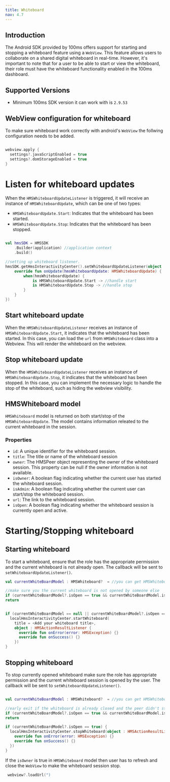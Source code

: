 ```yaml
---
title: Whiteboard
nav: 4.7
---
```


## Introduction

The Android SDK provided by 100ms offers support for starting and stopping a whiteboard feature using a `WebView`. 
This feature allows users to collaborate on a shared digital whiteboard in real-time. However, it's important to note that for a user to be able to start or view the whiteboard, 
their role must have the whiteboard functionality enabled in the 100ms dashboard.

## Supported Versions

-   Minimum 100ms SDK version it can work with is `2.9.53`

## WebView configuration for whiteboard

To make sure whiteboard work correctly with android's `WebView` the follwing configuration needs to be added.

```kotlin

webview.apply {
  settings?.javaScriptEnabled = true
  settings?.domStorageEnabled = true
}

```



# Listen for whiteboard updates

When the `HMSWhiteboardUpdateListener` is triggered, it will receive an instance of `HMSWhiteboardUpdate`, which can be one of two types:

- `HMSWhiteboardUpdate.Start`: Indicates that the whiteboard has been started.
- `HMSWhiteboardUpdate.Stop`: Indicates that the whiteboard has been stopped.

```kotlin

val hmsSDK = HMSSDK
    .Builder(application) //application context
    .build()

//setting up whiteboard listener.
hmsSDK.getHmsInteractivityCenter().setWhiteboardUpdateListener(object : HMSWhiteboardUpdateListener {
    override fun onUpdate(hmsWhiteboardUpdate: HMSWhiteboardUpdate) {
        when(hmsWhiteboardUpdate) {
            is HMSWhiteboardUpdate.Start -> //handle start
            is HMSWhiteboardUpdate.Stop -> //handle stop
        }
    }
})

```

## Start whiteboard update

When the `HMSWhiteboardUpdateListener` receives an instance of `HMSWhiteboardUpdate.Start`, it indicates that the whiteboard has been started. 
In this case, you can load the `url` from `HMSWhiteboard` class into a Webview. This will render the whiteboard on the webview.

## Stop whiteboard update

When the `HMSWhiteboardUpdateListener` receives an instance of `HMSWhiteboardUpdate.Stop`, it indicates that the whiteboard has been stopped. 
In this case, you can implement the necessary logic to handle the stop of the whiteboard, such as hiding the webview visibility.

## HMSWhiteboard model 

`HMSWhiteboard` model is returned on both start/stop of the `HMSWhiteboardUpdate`. The model contains information releated to the current whiteboard in the session.

### Properties
- `id`: A unique identifier for the whiteboard session.
- `title`: The title or name of the whiteboard session
- `owner`: The HMSPeer object representing the owner of the whiteboard session. This property can be null if the owner information is not available.
- `isOwner`: A boolean flag indicating whether the current user has started the whiteboard session.
- `isAdmin`: A boolean flag indicating whether the current user can start/stop the whiteboard session.
- `url`: The link to the whiteboard session.
- `isOpen`: A boolean flag indicating whether the whiteboard session is currently open and active.


# Starting/Stopping whiteboard

## Starting whiteboard
To start a whiteboard, ensure that the role has the appropriate permission and the current whiteboard is not already open.
The callback will be sent to `setWhiteboardUpdateListener()`.

```kotlin
val currentWhiteBoardModel : HMSWhiteboard?  = //you can get HMSWhiteboard model from HMSWhiteboardUpdate

//make sure you the current whiteboard is not opened by someone else 
if (currentWhiteBoardModel?.isOpen == true && currentWhiteBoardModel.isOwner.not())
return


if (currentWhiteBoardModel == null || currentWhiteBoardModel?.isOpen == false) {
  localHmsInteractivityCenter.startWhiteboard(
    title = <Add your whiteboard title>,
    object : HMSActionResultListener {
      override fun onError(error: HMSException) {}
      override fun onSuccess() {}
    })
}
```

## Stopping whiteboard

To stop currently opened whiteboard make sure the role has appropriate permission and the current whiteboard session is opened by the user.
The callback will be sent to `setWhiteboardUpdateListener()`.


```kotlin

val currentWhiteBoardModel : HMSWhiteboard?  = //you can get HMSWhiteboard model from HMSWhiteboardUpdate

//early exit if the whiteboard is already closed and the peer didn't start the whiteboard
if (currentWhiteBoardModel?.isOpen == true && currentWhiteBoardModel.isOwner.not())
return

if (currentWhiteBoardModel?.isOpen == true) {
  localHmsInteractivityCenter.stopWhiteboard(object : HMSActionResultListener{
    override fun onError(error: HMSException) {}
    override fun onSuccess() {}
  })
}

```

If the `isOwner` is true in `HMSWhiteboard` model then user has to refresh and close the `WebView` to make the whiteboard session stop.

```kotlin 
 webview?.loadUrl(")
```